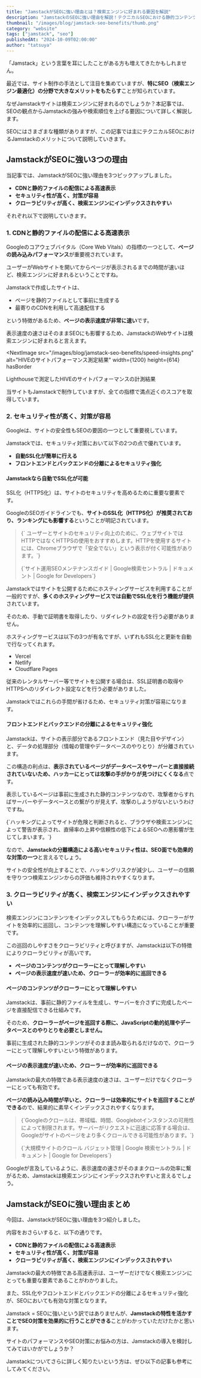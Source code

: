 ```yaml
---
title: "JamstackがSEOに強い理由とは？検索エンジンに好まれる要因を解説"
description: "JamstackのSEOに強い理由を解説！テクニカルSEOにおける静的コンテンツのメリットや、検索エンジンに好まれる要因を詳しく紹介。高速な表示速度やクローラビリティの向上で検索順位アップを実現します。"
thumbnail: "/images/blog/jamstack-seo-benefits/thumb.png"
category: "website"
tags: ["jamstack", "seo"]
publishedAt: "2024-10-09T02:00:00"
author: "tatsuya"
---
```


「Jamstack」という言葉を耳にしたことがある方も増えてきたかもしれません。

最近では、サイト制作の手法として注目を集めていますが、**特にSEO（検索エンジン最適化）の分野で大きなメリットをもたらす**ことが知られています。

なぜJamstackサイトは検索エンジンに好まれるのでしょうか？本記事では、SEOの観点からJamstackの強みや検索順位を上げる要因について詳しく解説します。

<InfoBox type="success">
  SEOにはさまざまな種類がありますが、この記事では主にテクニカルSEOにおけるJamstackのメリットについて説明していきます。
</InfoBox>

## JamstackがSEOに強い3つの理由

当記事では、JamstackがSEOに強い理由を3つピックアップしました。

- **CDNと静的ファイルの配信による高速表示**
- **セキュリティ性が高く、対策が容易**
- **クローラビリティが高く、検索エンジンにインデックスされやすい**

それぞれ以下で説明していきます。

### 1. CDNと静的ファイルの配信による高速表示

Googleのコアウェブバイタル（Core Web Vitals）の指標の一つとして、**ページの読み込みパフォーマンス**が重要視されています。

ユーザーがWebサイトを開いてからページが表示されるまでの時間が速いほど、検索エンジンに好まれるということですね。

<Spacer />

Jamstackで作成したサイトは、

- ページを静的ファイルとして事前に生成する
- 最寄りのCDNを利用して高速配信する

という特徴があるため、**ページの表示速度が非常に速い**です。

表示速度の速さはそのままSEOにも影響するため、JamstackのWebサイトは検索エンジンに好まれると言えます。

<NextImage
  src="/images/blog/jamstack-seo-benefits/speed-insights.png"
  alt="HIVEのサイトパフォーマンス測定結果"
  width={1200}
  height={614}
  hasBorder
>
  Lighthouseで測定したHIVEのサイトパフォーマンスの計測結果
</NextImage>

当サイトもJamstackで制作していますが、全ての指標で満点近くのスコアを取得しています。

### 2. セキュリティ性が高く、対策が容易

Googleは、サイトの安全性もSEOの要因の一つとして重要視しています。

Jamstackでは、セキュリティ対策において以下の2つの点で優れています。

- **自動SSL化が簡単に行える**
- **フロントエンドとバックエンドの分離によるセキュリティ強化**

#### Jamstackなら自動でSSL化が可能

SSL化（HTTPS化）は、サイトのセキュリティを高めるために重要な要素です。

GoogleのSEOガイドラインでも、**サイトのSSL化（HTTPS化）が推奨されており、ランキングにも影響する**ということが明記されています。

<blockquote>
  <p>{` ユーザーとサイトのセキュリティ向上のために、ウェブサイトでは HTTPではなくHTTPSの使用をおすすめします。HTTPを使用するサイトには、Chromeブラウザで「安全でない」という表示が付く可能性があります。`}</p>
  <p>
    <OuterLink href="https://developers.google.com/search/docs/fundamentals/get-started?hl=ja">{`サイト運用SEOメンテナンスガイド | Google検索セントラル | ドキュメント | Google for Developers`}</OuterLink>
  </p>
</blockquote>

<Spacer />

Jamstackではサイトを公開するためにホスティングサービスを利用することが一般的ですが、**多くのホスティングサービスでは自動でSSL化を行う機能が提供**されています。

そのため、手動で証明書を取得したり、リダイレクトの設定を行う必要がありません。

<Spacer />

ホスティングサービスは以下の3つが有名ですが、いずれもSSL化と更新を自動で行なってくれます。

- <OuterLink href="https://vercel.com/">Vercel</OuterLink>
- <OuterLink href="https://www.netlify.com/">Netlify</OuterLink>
- <OuterLink href="https://pages.cloudflare.com/">Cloudflare Pages</OuterLink>

従来のレンタルサーバー等でサイトを公開する場合は、SSL証明書の取得やHTTPSへのリダイレクト設定などを行う必要がありました。

Jamstackではこれらの手間が省けるため、セキュリティ対策が容易になります。

#### フロントエンドとバックエンドの分離によるセキュリティ強化

Jamstackは、サイトの表示部分であるフロントエンド（見た目やデザイン）と、データの処理部分（情報の管理やデータベースのやりとり）が分離されています。

この構造の利点は、**表示されているページがデータベースやサーバーと直接接続されていないため、ハッカーにとっては攻撃の手がかりが見つけにくくなる**点です。

表示しているページは事前に生成された静的コンテンツなので、攻撃者からすればサーバーやデータベースとの繋がりが見えず、攻撃のしようがないというわけですね。

<Spacer />

<p>
  <Highlight type="warning">
    {`ハッキングによってサイトが危険と判断されると、ブラウザや検索エンジンによって警告が表示され、直帰率の上昇や信頼性の低下によるSEOへの悪影響が生じてしまいます。`}
  </Highlight>
</p>

なので、**Jamstackの分離構造による高いセキュリティ性は、SEO面でも効果的な対策の一つ**と言えるでしょう。

サイトの安全性が向上することで、ハッキングリスクが減少し、ユーザーの信頼を守りつつ検索エンジンからの評価も維持されやすくなります。

### 3. クローラビリティが高く、検索エンジンにインデックスされやすい

検索エンジンにコンテンツをインデックスしてもらうためには、クローラーがサイトを効率的に巡回し、コンテンツを理解しやすい構造になっていることが重要です。

この巡回のしやすさをクローラビリティと呼びますが、Jamstackは以下の特徴によりクローラビリティが高いです。

- **ページのコンテンツがクローラーにとって理解しやすい**
- **ページの表示速度が速いため、クローラーが効率的に巡回できる**

#### ページのコンテンツがクローラーにとって理解しやすい

Jamstackは、事前に静的ファイルを生成し、サーバーを介さずに完成したページを直接配信できる仕組みです。

そのため、**クローラーがページを巡回する際に、JavaScriptの動的処理やデータベースとのやりとりを必要としません。**

事前に生成された静的コンテンツがそのまま読み取られるだけなので、クローラーにとって理解しやすいという特徴があります。

#### ページの表示速度が速いため、クローラーが効率的に巡回できる

Jamstackの最大の特徴である表示速度の速さは、ユーザーだけでなくクローラーにとっても有効です。

**ページの読み込み時間が早いと、クローラーは効率的にサイトを巡回することができる**ので、結果的に素早くインデックスされやすくなります。

<blockquote>
  <p>{`Googleのクロールは、帯域幅、時間、Googlebotインスタンスの可用性によって制限されます。サーバーがリクエストに迅速に応答する場合は、Googleがサイトのページをより多くクロールできる可能性があります。`}</p>
  <p>
    <OuterLink href="https://developers.google.com/search/docs/crawling-indexing/large-site-managing-crawl-budget?hl=ja">{`大規模サイトのクロール バジェット管理 | Google 検索セントラル | ドキュメント | Google for Developers`}</OuterLink>
  </p>
</blockquote>

Googleが言及しているように、表示速度の速さがそのままクロールの効率に繋がるため、Jamstackは検索エンジンにインデックスされやすいと言えるでしょう。

## JamstackがSEOに強い理由まとめ

今回は、JamstackがSEOに強い理由を3つ紹介しました。

内容をおさらいすると、以下の通りです。

- **CDNと静的ファイルの配信による高速表示**
- **セキュリティ性が高く、対策が容易**
- **クローラビリティが高く、検索エンジンにインデックスされやすい**

Jamstackの最大の特徴である高速表示は、ユーザーだけでなく検索エンジンにとっても重要な要素であることがわかりました。

また、SSL化やフロントエンドとバックエンドの分離によるセキュリティ強化が、SEOにおいても有効な対策となります。

<Spacer />

Jamstack = SEOに強いという訳ではありませんが、**Jamstackの特性を活かすことでSEO対策を効果的に行うことができる**ことがわかっていただけたかと思います。

サイトのパフォーマンスやSEO対策にお悩みの方は、Jamstackの導入を検討してみてはいかがでしょうか？

<Spacer />

Jamstackについてさらに詳しく知りたいという方は、ぜひ以下の記事も参考にしてみてください。

<LinkCard slug="jamstack-pros-cons" labelText="関連記事" />
